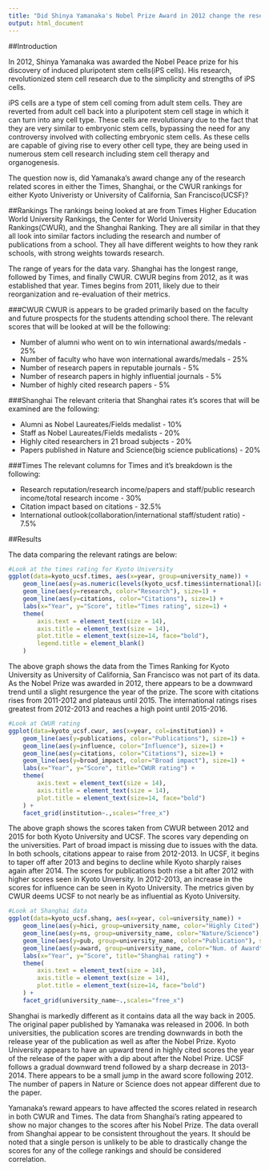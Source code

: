 ```yaml
---
title: "Did Shinya Yamanaka's Nobel Prize Award in 2012 change the research scores of his affiliated schools?"
output: html_document
---
```


##Introduction

In 2012, Shinya Yamanaka was awarded the Nobel Peace prize for his discovery of induced pluripotent stem cells(iPS cells). His research, revolutionized stem cell research due to the simplicity and strengths of iPS cells.

iPS cells are a type of stem cell coming from adult stem cells. They are reverted from adult cell back into a pluripotent stem cell stage in which it can turn into any cell type. These cells are revolutionary due to the fact that they are very similar to embryonic stem cells, bypassing the need for any controversy involved with collecting embryonic stem cells. As these cells are capable of giving rise to every other cell type, they are being used in numerous stem cell research including stem cell therapy and organogenesis.

The question now is, did Yamanaka's award change any of the research related scores in either the Times, Shanghai, or the CWUR rankings for either Kyoto Univeristy or University of California, San Francisco(UCSF)?

##Rankings
The rankings being looked at are from Times Higher Education World University Rankings, the Center for World University Rankings(CWUR), and the Shanghai Ranking. They are all similar in that they all look into similar factors including the research and number of publications from a school. They all have different weights to how they rank schools, with strong weights towards research.

The range of years for the data vary. Shanghai has the longest range, followed by Times, and finally CWUR. CWUR begins from 2012, as it was established that year. Times begins from 2011, likely due to their reorganization and re-evaluation of their metrics. 

###CWUR
CWUR is appears to be graded primarily based on the faculty and future prospects for the students attending school there. The relevant scores that will be looked at will be the following:

* Number of alumni who went on to win international awards/medals - 25%
* Number of faculty who have won international awards/medals - 25%
* Number of research papers in reputable journals - 5%
* Number of research papers in highly influential journals - 5%
* Number of highly cited research papers - 5%

###Shanghai
The relevant criteria that Shanghai rates it's scores that will be examined are the following:

* Alumni as Nobel Laureates/Fields medalist - 10%
* Staff as Nobel Laureates/Fields medalists - 20%
* Highly cited researchers in 21 broad subjects - 20%
* Papers published in Nature and Science(big science publications) - 20%

###Times
The relevant columns for Times and it's breakdown is the following:

* Research reputation/research income/papers and staff/public research income/total research income - 30%
* Citation impact based on citations - 32.5%
* International outlook(collaboration/international staff/student ratio) - 7.5%

##Results

The data comparing the relevant ratings are below:

```r
#Look at the times rating for Kyoto University
ggplot(data=kyoto_ucsf.times, aes(x=year, group=university_name)) + 
    geom_line(aes(y=as.numeric(levels(kyoto_ucsf.times$international)[as.numeric(kyoto_ucsf.times$international)]), color="International Outlook")) + 
    geom_line(aes(y=research, color="Research"), size=1) + 
    geom_line(aes(y=citations, color="Citations"), size=1) + 
    labs(x="Year", y="Score", title="Times rating", size=1) +
    theme(
        axis.text = element_text(size = 14),
        axis.title = element_text(size = 14),
        plot.title = element_text(size=14, face="bold"),
        legend.title = element_blank()
    )
```

The above graph shows the data from the Times Ranking for Kyoto University as University of California, San Francisco was not part of its data. As the Nobel Prize was awarded in 2012, there appears to be a downward trend until a slight resurgence the year of the prize. The score with citations rises from 2011-2012 and plateaus until 2015. The international ratings rises greatest from 2012-2013 and reaches a high point until 2015-2016.

```r
#Look at CWUR rating
ggplot(data=kyoto_ucsf.cwur, aes(x=year, col=institution)) + 
    geom_line(aes(y=publications, color="Publications"), size=1) + 
    geom_line(aes(y=influence, color="Influence"), size=1) + 
    geom_line(aes(y=citations, color="Citations"), size=1) + 
    geom_line(aes(y=broad_impact, color="Broad impact"), size=1) +
    labs(x="Year", y="Score", title="CWUR rating") +
    theme(
        axis.text = element_text(size = 14),
        axis.title = element_text(size = 14),
        plot.title = element_text(size=14, face="bold")
    ) + 
    facet_grid(institution~.,scales="free_x")
```

The above graph shows the scores taken from CWUR between 2012 and 2015 for both Kyoto University and UCSF. The scores vary depending on the universities. Part of broad impact is missing due to issues with the data. In both schools, citations appear to raise from 2012-2013. In UCSF, it begins to taper off after 2013 and begins to decline while Kyoto sharply raises again after 2014. The scores for publications both rise a bit after 2012 with higher scores seen in Kyoto Unversity. In 2012-2013, an increase in the scores for influence can be seen in Kyoto University. The metrics given by CWUR deems UCSF to not nearly be as influential as Kyoto University.

```r
#Look at Shanghai data
ggplot(data=kyoto_ucsf.shang, aes(x=year, col=university_name)) + 
    geom_line(aes(y=hici, group=university_name, color="Highly Cited"), size=1) + 
    geom_line(aes(y=ns, group=university_name, color="Nature/Science"), size=1) + 
    geom_line(aes(y=pub, group=university_name, color="Publication"), size=1) + 
    geom_line(aes(y=award, group=university_name, color="Num. of Award"), size=1) +
    labs(x="Year", y="Score", title="Shanghai rating") +
    theme(
        axis.text = element_text(size = 14),
        axis.title = element_text(size = 14),
        plot.title = element_text(size=14, face="bold")
    ) + 
    facet_grid(university_name~.,scales="free_x")
```
Shanghai is markedly different as it contains data all the way back in 2005. The original paper published by Yamanaka was released in 2006. In both universities, the publication scores are trending downwards in both the release year of the publication as well as after the Nobel Prize. Kyoto University appears to have an upward trend in highly cited scores the year of the release of the paper with a dip about after the Nobel Prize. UCSF follows a gradual downward trend followed by a sharp decrease in 2013-2014. There appears to be a small jump in the award score following 2012. The number of papers in Nature or Science does not appear different due to the paper.


Yamanaka's reward appears to have affected the scores related in research in both CWUR and Times. The data from Shanghai's rating appeared to show no major changes to the scores after his Nobel Prize. The data overall from Shanghai appear to be consistent throughout the years. It should be noted that a single person is unlikely to be able to drastically change the scores for any of the college rankings and should be considered correlation.